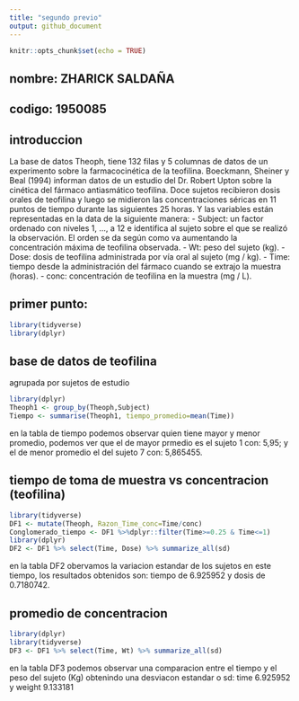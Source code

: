 ```yaml
---
title: "segundo previo"
output: github_document
---
```


```r
knitr::opts_chunk$set(echo = TRUE)
```

## nombre: ZHARICK SALDAÑA
## codigo: 1950085

## introduccion 

La base de datos Theoph, tiene 132 filas y 5 columnas de datos de un experimento sobre la farmacocinética de la teofilina. Boeckmann, Sheiner y Beal (1994) informan datos de un estudio del Dr. Robert Upton sobre la cinética del fármaco antiasmático teofilina. Doce sujetos recibieron dosis orales de teofilina y luego se midieron las concentraciones séricas en 11 puntos de tiempo durante las siguientes 25 horas. Y las variables están representadas en la data de la siguiente manera:
- Subject: un factor ordenado con niveles 1, ..., a 12 e identifica al sujeto sobre el que se realizó la observación. El orden se da según como va aumentando la concentración máxima de teofilina observada. 
- Wt: peso del sujeto (kg).
- Dose: dosis de teofilina administrada por vía oral al sujeto (mg / kg).
- Time: tiempo desde la administración del fármaco cuando se extrajo la muestra (horas).
- conc: concentración de teofilina en la muestra (mg / L).

## primer punto:


```r
library(tidyverse)
library(dplyr)

```

## base de datos de teofilina

agrupada por sujetos de estudio

```r
library(dplyr)
Theoph1 <- group_by(Theoph,Subject)
Tiempo <- summarise(Theoph1, tiempo_promedio=mean(Time))
```

en la tabla de tiempo podemos observar quien tiene mayor y menor promedio, podemos ver que el de mayor prmedio es el sujeto 1 con: 5,95; y el de menor promedio el del sujeto 7 con: 5,865455.

## tiempo de toma de muestra vs concentracion (teofilina)


```r
library(tidyverse)
DF1 <- mutate(Theoph, Razon_Time_conc=Time/conc)
Conglomerado_tiempo <- DF1 %>%dplyr::filter(Time>=0.25 & Time<=1)
library(dplyr)
DF2 <- DF1 %>% select(Time, Dose) %>% summarize_all(sd)
```


en la tabla DF2 obervamos la variacion estandar de los sujetos en este tiempo, los resultados obtenidos son: tiempo de 6.925952 y dosis de 0.7180742.


## promedio de concentracion 


```r
library(dplyr)
library(tidyverse)
DF3 <- DF1 %>% select(Time, Wt) %>% summarize_all(sd)
```


en la tabla DF3 podemos observar una comparacion entre el tiempo y el peso del sujeto (Kg) obtenindo una desviacon estandar o sd: time 6.925952 y weight 9.133181









